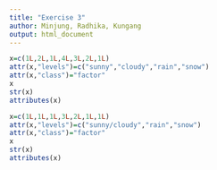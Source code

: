```yaml
---
title: "Exercise 3"
author: Minjung, Radhika, Kungang
output: html_document
---
```


```r
x=c(1L,2L,1L,4L,3L,2L,1L)
attr(x,"levels")=c("sunny","cloudy","rain","snow")
attr(x,"class")="factor"
x
str(x)
attributes(x)

x=c(1L,1L,1L,3L,2L,1L,1L)
attr(x,"levels")=c("sunny/cloudy","rain","snow")
attr(x,"class")="factor"
x
str(x)
attributes(x)


```